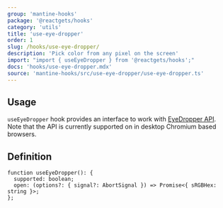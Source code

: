 ```yaml
---
group: 'mantine-hooks'
package: '@reactgets/hooks'
category: 'utils'
title: 'use-eye-dropper'
order: 1
slug: /hooks/use-eye-dropper/
description: 'Pick color from any pixel on the screen'
import: "import { useEyeDropper } from '@reactgets/hooks';"
docs: 'hooks/use-eye-dropper.mdx'
source: 'mantine-hooks/src/use-eye-dropper/use-eye-dropper.ts'
---
```



## Usage

`useEyeDropper` hook provides an interface to work with [EyeDropper API](https://developer.mozilla.org/en-US/docs/Web/API/EyeDropper_API).
Note that the API is currently supported on in desktop Chromium based browsers.

<Demo data={HooksDemos.useEyeDropperUsage} />

## Definition

```tsx
function useEyeDropper(): {
  supported: boolean;
  open: (options?: { signal?: AbortSignal }) => Promise<{ sRGBHex: string }>;
};
```

